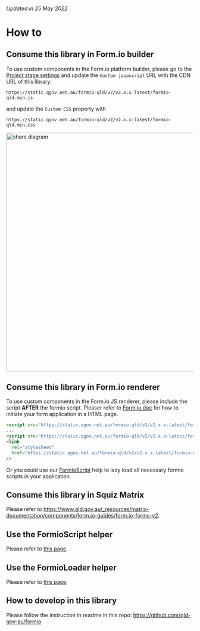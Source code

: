 
<Meta title="How to" />

###### Updated in 25 May 2022

<h1> How to </h1>

<h2> Consume this library in Form.io builder </h2>

To use custom components in the Form.io platform builder, please go to the [Project stage settings](https://help.form.io/userguide/projects#custom-js-and-css) and update the `Custom javascript` URL with the CDN URL of this library:

```
https://static.qgov.net.au/formio-qld/v2/v2.x.x-latest/formio-qld.min.js
```

and update the `Custom CSS` property with

```
https://static.qgov.net.au/formio-qld/v2/v2.x.x-latest/formio-qld.min.css
```

<img src={FormioSettings} alt="share diagram" width="640" />

## Consume this library in Form.io renderer

To use custom components in the Form.io JS renderer, please include the script **AFTER** the formio script.
Pleaser refer to [Form.io doc](https://help.form.io/developers/form-renderer#getting-started) for how to initiate your form application in a HTML page.

```html
<script src="https://static.qgov.net.au/formio-qld/v2/v2.x.x-latest/formio.full.js"></script>
...
<script src="https://static.qgov.net.au/formio-qld/v2/v2.x.x-latest/formio-qld.min.js"></script>
<link
  rel="stylesheet"
  href="https://static.qgov.net.au/formio-qld/v2/v2.x.x-latest/formio-qld.min.css"
/>
```

Or you could use our [FormioScript](?path=/docs/helpers-formioscript--docs) help to lazy load all necessary formio scripts in your application.

## Consume this library in Squiz Matrix

Please refer to https://www.qld.gov.au/_resources/matrix-documentation/components/form.io-guides/form.io-forms-v2.

## Use the FormioScript helper

Please refer to [this page](?path=/docs/helpers-formioscript--docs).

## Use the FormioLoader helper

Please refer to [this page](?path=/docs/helpers-formioloader--docs).

## How to develop in this library

Please follow the instruction in readme in this repo: https://github.com/qld-gov-au/formio
